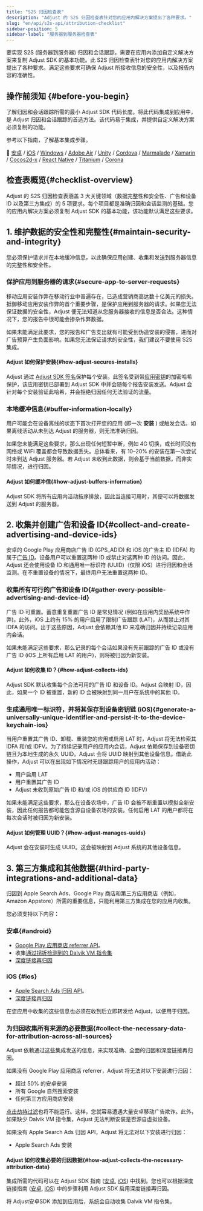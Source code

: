 ```yaml
---
title: "S2S 归因检查表"
description: "Adjust 的 S2S 归因检查表针对您的应用内解决方案提出了各种要求。"
slug: "en/api/s2s-api/attribution-checklist"
sidebar-position: 5
sidebar-label: "服务器到服务器检查表"
---
```

要实现 S2S \(服务器到服务器\) 归因和会话跟踪，需要在应用内添加自定义解决方案来复制 Adjust SDK 的基本功能。此 S2S 归因检查表针对您的应用内解决方案提出了各种要求。满足这些要求可确保 Adjust 所接收信息的安全性，以及报告内容的准确性。

操作前须知 \{\#before\-you\-begin\}
-----------------------------------

了解归因和会话跟踪所需的最小 Adjust SDK 代码长度。将此代码集成到应用中，是 Adjust 归因和会话跟踪的首选方法。该代码易于集成，并提供自定义解决方案必须复制的功能。

参考以下指南，了解基本集成步骤。

📖    [安卓](/en/sdk/android) / [iOS](/en/sdk/ios) / [Windows](/en/sdk/windows) / [Adobe Air](https://github.com/adjust/adobe_air_sdk#basic-integration) / [Unity](/en/sdk/unity) / [Cordova](https://github.com/adjust/cordova_sdk#basic-integration) / [Marmalade](https://github.com/adjust/marmalade_sdk#basic-integration) / [Xamarin](https://github.com/adjust/xamarin_sdk#basic-integration) / [Cocos2d\-x](https://github.com/adjust/cocos2dx_sdk#basic-integration) / [React Native](/en/sdk/react-native) / [Titanium](https://github.com/adjust/titanium_sdk#basic-integration) / [Corona](https://github.com/adjust/corona_sdk#basic-integration)

检查表概览\{\#checklist\-overview\}
----------------------------------

Adjust 的 S2S 归因检查表涵盖 3 大关键领域（数据完整性和安全性、广告和设备 ID 以及第三方集成）的 5 项要求。每个项目都是准确归因和会话监测的基础。您的应用内解决方案必须复制 Adjust SDK 的基本功能，该功能默认满足这些要求。

1\. 维护数据的安全性和完整性\{\#maintain\-security\-and\-integrity\}
---------------------------------------------------------------

您必须保护请求并在本地缓冲信息，以此确保应用创建、收集和发送到服务器信息的完整性和安全性。

### 保护应用到服务器的请求\{\#secure\-app\-to\-server\-requests\}

移动应用安装作弊在移动行业中普遍存在，已造成营销商高达数十亿美元的损失。抵御移动应用安装作弊的首个重要步骤，是保护应用到服务器的请求。如果您无法保证数据的安全性，Adjust 便无法知道从您服务器接收的信息是否合法。这种情况下，您的报告中很可能会掺杂作弊数据。

如果未能满足此要求，您的报告和广告支出就有可能受到伪造安装的侵害，进而对广告预算产生负面影响。如果您无法保证请求的安全性，我们建议不要使用 S2S 集成。

#### Adjust 如何保护安装\{\#how\-adjust\-secures\-installs\}

Adjust 通过 [Adjust SDK 签名](https://help.adjust.com/en/article/sdk-signature)保护每个安装。此签名受到带[应用密钥](https://help.adjust.com/en/article/sdk-signature#what-is-an-app-secret)的加密哈希保护，该应用密钥已部署到 Adjust SDK 中并会随每个报告安装发送。Adjust 会针对每个安装验证此哈希，并会拒绝归因任何无法验证的流量。

### 本地缓冲信息\{\#buffer\-information\-locally\}

用户可能会在设备离线的状态下首次打开您的应用 \(即一次 **安装** \) 或触发会话。如果离线活动从未到达 Adjust 的服务器，则无法准确归因。

如果您未能满足这些要求，那么出现任何短暂中断，例如 4G 切换，或长时间没有网络或 WiFi 覆盖都会导致数据丢失。总体看来，有 10–20% 的安装在第一次尝试时未到达 Adjust 服务器。若 Adjust 未收到此数据，则会基于当前数据，而非实际情况，进行归因。

#### Adjust 如何缓冲信\{\#how\-adjust\-buffers\-information\}

Adjust SDK 将所有应用内活动按序排放，因此当连接可用时，其便可以将数据发送到 Adjust 的服务器。

2\. 收集并创建广告和设备 ID\{\#collect\-and\-create\-advertising\-and\-device\-ids\}
------------------------------------------------------------------------------------

安卓的 Google Play 应用商店广告 ID \(GPS\_ADID\) 和 iOS 的广告主 ID \(IDFA\) 均属于[广告 ID](https://help.adjust.com/en/article/device-identifiers#advertising-ids)。设备用户可以重置这两种 ID 或禁止对这两种 ID 的访问。因此，Adjust 还会使用设备 ID 和通用唯一标识符 \(UUID\)（仅限 iOS）进行归因和会话监测。在不重置设备的情况下，最终用户无法重置这两种 ID。

### 收集所有可行的广告和设备 ID\{\#gather\-every\-possible\-advertising\-and\-device\-id\}

广告 ID 可重置。蓄意重复重置广告 ID 是常见情况 \(例如在应用内奖励系统中作弊\)。此外，iOS 上约有 15% 的用户启用了限制广告跟踪 \(LAT\)，从而禁止对其 IDFA 的访问。出于这些原因，Adjust 会依赖其他 ID 来准确归因并持续记录应用内会话。

如果未能满足这些要求，那么记录的每个会话如果没有先前跟踪的广告 ID 或没有广告 ID \(iOS 上所有启用 LAT 的用户\)，则将被归因为新安装。

#### Adjust 如何收集 ID？\{\#how\-adjust\-collects\-ids\}

Adjust SDK 默认收集每个合法可用的广告 ID 和设备 ID。Adjust 会映射 ID，因此，如果一个 ID 被重置，新的 ID 会被映射到同一用户在系统中的其他 ID。

### 生成通用唯一标识符，并将其保存到设备密钥链 \(iOS\)\{\#generate\-a\-universally\-unique\-identifier\-and\-persist\-it\-to\-the\-device\-keychain\-ios\}

当用户重置其广告 ID、卸载、重装您的应用或启用 LAT 时，Adjust 将无法检索其 IDFA 和/或 IDFV。为了持续记录用户的应用内会话，Adjust 依赖保存到设备密钥链且为本地生成的永久 UUID。Adjust 会将 UUID 映射到其他设备信息。借助此操作，Adjust 可以在出现如下情况时无缝跟踪用户的应用内活动：

* 用户启用 LAT
* 用户重置其广告 ID
* Adjust 未收到原始广告 ID 和/或 iOS 的供应商 ID \(IDFV\)

如果未能满足这些要求，那么在设备农场中，广告 ID 会被不断重置以模拟全新安装，因此任何报告都可能包含源自设备农场的安装。任何启用 LAT 的用户都将在每次会话时被归因为新安装。

#### Adjust 如何管理 UUID？\{\#how\-adjust\-manages\-uuids\}

Adjust 会在安装时生成 UUID。这会被映射到 Adjust 系统的其他设备信息。

3\. 第三方集成和其他数据\{\#third\-party\-integrations\-and\-additional\-data\}
------------------------------------------------------------------------------

归因到 Apple Search Ads、Google Play 商店和第三方应用商店（例如，Amazon Appstore）所需的重要信息，只能利用第三方集成在您的应用内收集。

您必须支持以下内容：

### 安卓\{\#android\}

* [Google Play 应用商店 referrer API](https://developer.android.com/google/play/installreferrer/igetinstallreferrerservice.html)。
* 收集[通过拐折检测到的 Dalvik VM 指令集](https://android.googlesource.com/platform/libcore/+/master/libart/src/main/java/dalvik/system/VMRuntime.java#109)
* [深度链接再归因](https://developer.android.com/training/app-links/deep-linking.html)

### iOS \{\#ios\}

* [Apple Search Ads 归因 API](https://searchads.apple.com/help/reporting/0028-apple-ads-attribution-api)。
* [深度链接再归因](https://developer.apple.com/library/content/documentation/General/Conceptual/AppSearch/UniversalLinks.html)

在您应用中收集的这些信息也必须在收到后立即转发给 Adjust，以便用于归因。

### 为归因收集所有来源的必要数据\{\#collect\-the\-necessary\-data\-for\-attribution\-across\-all\-sources\}

Adjust 依赖通过这些集成发送的信息，来实现准确、全面的归因和深度链接再归因。

如果没有 Google Play 应用商店 referrer，Adjust 将无法对以下安装进行归因：

* 超过 50% 的安卓安装
* 所有 Google 自然搜索安装
* 任何第三方应用商店安装

[点击劫持过滤](https://help.adjust.com/en/article/click-injection-filtering)也将不能运行。这样，您就容易遭遇大量安卓移动广告欺诈。此外，如果缺少 Dalvik VM 指令集，Adjust 无法判断安装是否源自虚拟设备。

如果没有 Apple Search Ads 归因 API，Adjust 将无法对以下安装进行归因：

* Apple Search Ads 安装

#### Adjust 如何收集必要的归因数据\{\#how\-adjust\-collects\-the\-necessary\-attribution\-data\}

集成所需的代码可以在 Adjust SDK 指南 \([安卓](/en/sdk/android), [iOS](/en/sdk/ios)\) 中找到。您也可以根据深度链接指南 \([安卓](/en/sdk/android/features/deep-links), [iOS](/en/sdk/ios/features/deep-links)\) 中的步骤利用 Adjust SDK 启用深度链接再归因。

将 Adjust安卓SDK 添加到应用后，系统会自动收集 Dalvik VM 指令集。

